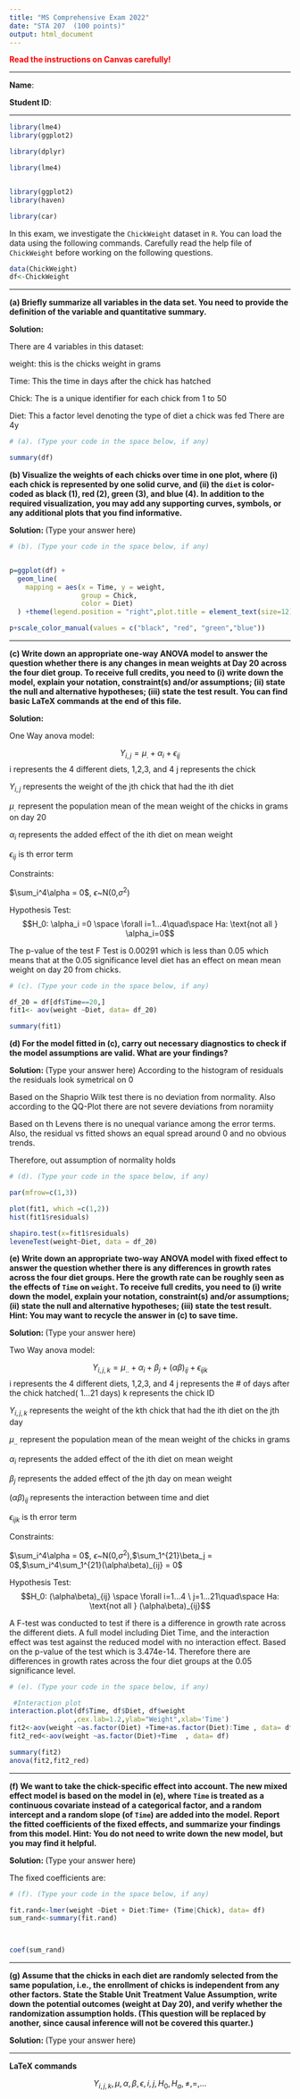 ```yaml
---
title: "MS Comprehensive Exam 2022"
date: "STA 207  (100 points)"
output: html_document
---
```


<span style="color:red">**Read the instructions on Canvas carefully!**</span>

___

**Name**: 

**Student ID**: 

___

```r
library(lme4)
library(ggplot2)

library(dplyr)

library(lme4)


library(ggplot2)
library(haven)

library(car)
```

In this exam, we investigate the `ChickWeight` dataset in `R`. You can load the data using the following commands. Carefully read the help file of `ChickWeight` before working on the following questions. 
```r
data(ChickWeight)
df<-ChickWeight
```

***

**(a) Briefly summarize all variables in the data set. You need to provide the definition of the variable and quantitative summary. **

<b> Solution: </b>  

There are 4 variables in this dataset:

weight: this is the chicks weight in grams     

Time: This the time in days after the chick has hatched

Chick: The is a unique identifier for each chick from 1 to 50

Diet: This a factor level denoting the type of diet a chick was fed There are 4y

```r
# (a). (Type your code in the space below, if any)

summary(df)


```




**(b) Visualize the weights of each chicks over time in one plot, where (i) each chick is represented by one solid curve, and (ii) the `diet` is color-coded as black (1), red (2), green (3), and blue (4). In addition to the required visualization, you may add any supporting curves, symbols, or any additional plots that you find informative.**
	
<b> Solution: </b>  (Type your answer here)


```r
# (b). (Type your code in the space below, if any)


p=ggplot(df) + 
  geom_line(
    mapping = aes(x = Time, y = weight, 
                  group = Chick, 
                  color = Diet)
  ) +theme(legend.position = "right",plot.title = element_text(size=12))+ ggtitle("Weight over Time for Each Chick by Diet") 

p+scale_color_manual(values = c("black", "red", "green","blue"))
```


***



**(c) Write down an appropriate one-way ANOVA model to answer the question whether there is any changes in mean weights at Day 20 across the four diet group. To receive full credits, you need to (i) write down the model, explain your notation, constraint(s) and/or assumptions; (ii) state the null and alternative hypotheses; (iii) state the test result. You can find basic LaTeX commands at the end of this file.  **


<b> Solution: </b>

One Way anova model:

$$Y_{i,j}= \mu_. +\alpha_i +\epsilon_{ij} $$
i represents the 4 different diets, 1,2,3, and 4
j represents the chick

$Y_{i,j}$ represents the weight of the jth chick that had the ith diet

$\mu_.$ represent the population mean of the mean weight of the chicks in grams on day 20 

$\alpha_i$ represents the added effect of the ith diet on mean weight

$\epsilon_{ij}$ is th error term

Constraints:

$\sum_i^4\alpha = 0$, $\epsilon$~N(0,$\sigma^2$)


Hypothesis Test:
$$H_0: \alpha_i =0 \space \forall i=1...4\quad\space Ha: \text{not all  } \alpha_i=0$$

The p-value of the test F Test is 0.00291 which is less than 0.05 which means that at the 0.05 significance level diet has an effect on mean mean weight on day 20  from chicks.


```r
# (c). (Type your code in the space below, if any)

df_20 = df[df$Time==20,]
fit1<- aov(weight ~Diet, data= df_20)

summary(fit1)


```

	

**(d) For the model fitted in (c), carry out necessary diagnostics to check if the model assumptions are valid. What are your findings?**

<b> Solution: </b>  (Type your answer here)
According to the histogram of residuals the residuals look symetrical on 0

Based on the Shaprio Wilk test there is no deviation from normality. Also according to the QQ-Plot there are not severe deviations from noramiity

Based on th Levens there is no unequal variance among the error terms. Also, the residual vs fitted shows an equal spread around 0 and no obvious trends.

Therefore, out assumption of normality holds

```r
# (d). (Type your code in the space below, if any)

par(mfrow=c(1,3))

plot(fit1, which =c(1,2))
hist(fit1$residuals)

shapiro.test(x=fit1$residuals)
leveneTest(weight~Diet, data = df_20)

```


**(e) Write down an appropriate two-way ANOVA model with fixed effect to answer the question whether there is any differences in growth rates across the four diet groups. Here the growth rate can be roughly seen as the effects of `Time` on `weight`. To receive full credits, you need to (i) write down the model, explain your notation, constraint(s) and/or assumptions; (ii) state the null and alternative hypotheses; (iii) state the test result. Hint: You may want to recycle the answer in (c) to save time. **


<b> Solution: </b>  (Type your answer here)



Two Way anova model:

$$Y_{i,j,k}= \mu_{..} +\alpha_i + \beta_j+ (\alpha\beta)_{ij}+\epsilon_{ijk} $$
i represents the 4 different diets, 1,2,3, and 4
j represents the # of days after the chick hatched( 1...21 days)
k represents the chick ID

$Y_{i,j,k}$ represents the weight of the kth chick that had the ith diet on the jth day

$\mu_{..}$ represent the population mean of the mean weight of the chicks in grams 

$\alpha_i$ represents the added effect of the ith diet on mean weight

$\beta_j$ represents the added effect of the jth day on mean weight

$(\alpha\beta)_{ij}$ represents the interaction between time and diet

$\epsilon_{ijk}$ is th error term

Constraints:

$\sum_i^4\alpha = 0$, $\epsilon$~N(0,$\sigma^2$),$\sum_1^{21}\beta_j = 0$,$\sum_i^4\sum_1^{21}(\alpha\beta)_{ij} = 0$


Hypothesis Test:
$$H_0: (\alpha\beta)_{ij} \space \forall i=1...4 \ j=1...21\quad\space Ha: \text{not all  } (\alpha\beta)_{ij}$$

A F-test  was conducted to test if there is a difference in growth rate across the different diets. A full model including Diet Time, and the interaction effect was test against the reduced model with no interaction effect. Based on the p-value of the test which is 3.474e-14. Therefore there are differences in growth rates across the four diet groups at the 0.05 significance level.

```r
# (e). (Type your code in the space below, if any)

 #Interaction plot
interaction.plot(df$Time, df$Diet, df$weight
                ,cex.lab=1.2,ylab="Weight",xlab='Time')
fit2<-aov(weight ~as.factor(Diet) +Time+as.factor(Diet):Time , data= df)
fit2_red<-aov(weight ~as.factor(Diet)+Time  , data= df)

summary(fit2)
anova(fit2,fit2_red)


```


***

**(f) We want to take the chick-specific effect into account. The new mixed effect model is based on the model in (e), where `Time` is treated as a continuous covariate instead of a categorical factor, and a random intercept and a random slope (of `Time`) are added into the model. Report the fitted coefficients of the fixed effects, and summarize your findings from this model. Hint: You do not need to write down the new model, but you may find it helpful.  **

<b> Solution: </b>  (Type your answer here)



The fixed coefficients are:
        
```r
# (f). (Type your code in the space below, if any)

fit.rand<-lmer(weight ~Diet + Diet:Time+ (Time|Chick), data= df)
sum_rand<-summary(fit.rand)



coef(sum_rand)
```


***

**(g) Assume that the chicks in each diet are randomly selected from the same population, i.e., the enrollment of chicks is independent from any other factors. State the Stable Unit Treatment Value Assumption, write down the potential outcomes (weight at Day 20), and verify whether the randomization assumption holds. (This question will be replaced by another, since causal inference will not be covered this quarter.)** 
	

<b> Solution: </b>  (Type your answer here) 




***

**LaTeX commands**

$$Y_{i,j,k}, \mu, \alpha, \beta, \epsilon, i, j, H_0, H_a, \neq, =, \ldots$$

